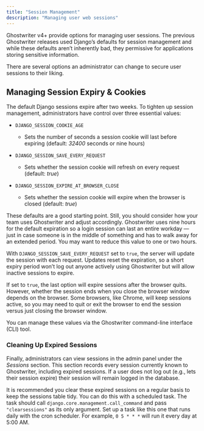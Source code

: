 ```yaml
---
title: "Session Management"
description: "Managing user web sessions"
---
```


Ghostwriter v4+ provide options for managing user sessions. The previous Ghostwriter releases used Django’s defaults for session management and while these defaults aren’t inherently bad, they permissive for applications storing sensitive information.

There are several options an administrator can change to secure user sessions to their liking.

## Managing Session Expiry & Cookies

The default Django sessions expire after two weeks. To tighten up session management, administrators have control over three essential values:

* `DJANGO_SESSION_COOKIE_AGE`

  * Sets the number of seconds a session cookie will last before expiring (default: *32400* seconds or nine hours)

* `DJANGO_SESSION_SAVE_EVERY_REQUEST`

  * Sets whether the session cookie will refresh on every request (default: *true*)

* `DJANGO_SESSION_EXPIRE_AT_BROWSER_CLOSE`

  * Sets whether the session cookie will expire when the browser is closed (default: *true*)

These defaults are a good starting point. Still, you should consider how your team uses Ghostwriter and adjust accordingly. Ghostwriter uses nine hours for the default expiration so a login session can last an entire workday — just in case someone is in the middle of something and has to walk away for an extended period. You may want to reduce this value to one or two hours.

With `DJANGO_SESSION_SAVE_EVERY_REQUEST` set to `true`, the server will update the session with each request. Updates reset the expiration, so a short expiry period won’t log out anyone actively using Ghostwriter but will allow inactive sessions to expire.

If set to `true`, the last option will expire sessions after the browser quits. However, whether the session ends when you close the browser window depends on the browser. Some browsers, like Chrome, will keep sessions active, so you may need to quit or exit the browser to end the session versus just closing the browser window.

You can manage these values via the Ghostwriter command-line interface (CLI) tool.

### Cleaning Up Expired Sessions

Finally, administrators can view sessions in the admin panel under the *Sessions* section. This section records every session currently known to Ghostwriter, including expired sessions. If a user does not log out (e.g., lets their session expire) their session will remain logged in the database.

It is recommended you clear these expired sessions on a regular basis to keep the sessions table tidy. You can do this with a scheduled task. The task should call `django.core.management.call_command` and pass `"clearsessions"` as its only argument. Set up a task like this one that runs daily with the cron scheduler. For example, `0 5 * * *` will run it every day at 5:00 AM.

<Frame>
  <img src="/images/features/image-3.avif" alt=""/>
</Frame>

<CardGroup cols={1}> <Card title="Scheduling Tasks" icon="calendar" iconType="solid" href="/features/background-tasks/scheduled-tasks" /> </CardGroup>

